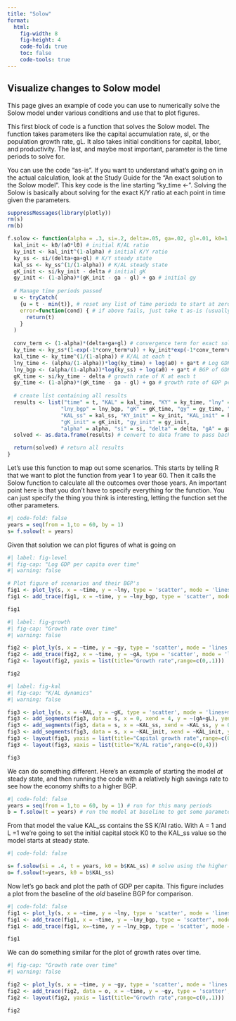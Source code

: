 ```yaml
---
title: "Solow"
format: 
  html:
    fig-width: 8
    fig-height: 4
    code-fold: true
    toc: false
    code-tools: true    
---
```


## Visualize changes to Solow model
This page gives an example of code you can use to numerically solve the Solow model under various conditions and use that to plot figures. 

This first block of code is a function that solves the Solow model. The function takes parameters like the capital accumulation rate, sI, or the population growth rate, gL. It also takes initial conditions for capital, labor, and productivity. The last, and maybe most important, parameter is the time periods to solve for.

You can use the code "as-is". If you want to understand what's going on in the actual calculation, look at the Study Guide for the "An exact solution to the Solow model". This key code is the line starting "ky_time <-". Solving the Solow is basically about solving for the exact K/Y ratio at each point in time given the parameters.

```r
suppressMessages(library(plotly))
rm(s)
rm(b)

f.solow <- function(alpha = .3, si=.2, delta=.05, ga=.02, gl=.01, k0=1, a0=1, l0=1, t=1) {
  kal_init <- k0/(a0*l0) # initial K/AL ratio
  ky_init <- kal_init^(1-alpha) # initial K/Y ratio
  ky_ss <- si/(delta+ga+gl) # K/Y steady state
  kal_ss <- ky_ss^(1/(1-alpha)) # K/AL steady state
  gK_init <- si/ky_init - delta # initial gK
  gy_init <- (1-alpha)*(gK_init - ga - gl) + ga # initial gy
  
  # Manage time periods passed
  u <- tryCatch(
    {u = t - min(t)}, # reset any list of time periods to start at zero, for convergence calcs
    error=function(cond) { # if above fails, just take t as-is (usually a single number)
      return(t)
    }
  )
  
  conv_term <- (1-alpha)*(delta+ga+gl) # convergence term for exact solution
  ky_time <- ky_ss*(1-exp(-1*conv_term*u)) + ky_init*exp(-1*conv_term*u) # K/Y at each u
  kal_time <- ky_time^(1/(1-alpha)) # K/AL at each t
  lny_time <- (alpha/(1-alpha))*log(ky_time) + log(a0) + ga*t # Log GDP pc at each t
  lny_bgp <- (alpha/(1-alpha))*log(ky_ss) + log(a0) + ga*t # BGP of GDP pc at each t
  gK_time <- si/ky_time - delta # growth rate of K at each t
  gy_time <- (1-alpha)*(gK_time - ga - gl) + ga # growth rate of GDP pc at each t 
 
  # create list containing all results
  results <- list("time" = t, "KAL" = kal_time, "KY" = ky_time, "lny" = lny_time, 
                 "lny_bgp" = lny_bgp, "gK" = gK_time, "gy" = gy_time, "KY_ss" = ky_ss,
                 "KAL_ss" = kal_ss, "KY_init" = ky_init, "KAL_init" = kal_init, 
                 "gK_init" = gK_init, "gy_init" = gy_init,
                 "alpha" = alpha, "si" = si, "delta" = delta, "gA" = ga, "gL" = gl)
  solved <- as.data.frame(results) # convert to data frame to pass back

  return(solved) # return all results
}
```

Let's use this function to map out some scenarios. This starts by telling R that we want to plot the function from year 1 to year 60. Then it calls the Solow function to calculate all the outcomes over those years. An important point here is that you don't have to specify everything for the function. You can just specify the thing you think is interesting, letting the function set the other parameters.


```r
#| code-fold: false
years = seq(from = 1,to = 60, by = 1)
s= f.solow(t = years)

```

Given that solution we can plot figures of what is going on

```r
#| label: fig-level
#| fig-cap: "Log GDP per capita over time"
#| warning: false

# Plot figure of scenarios and their BGP's
fig1 <- plot_ly(s, x = ~time, y = ~lny, type = 'scatter', mode = 'lines', name='Log GDP pc')
fig1 <- add_trace(fig1, x = ~time, y = ~lny_bgp, type = 'scatter', mode = 'lines', name='BGP')

fig1
```


```r
#| label: fig-growth
#| fig-cap: "Growth rate over time"
#| warning: false

fig2 <- plot_ly(s, x = ~time, y = ~gy, type = 'scatter', mode = 'lines', name='Growth rate')
fig2 <- add_trace(fig2, x = ~time, y = ~gA, type = 'scatter', mode = 'lines', name='gA')
fig2 <- layout(fig2, yaxis = list(title="Growth rate",range=c(0,.1)))

fig2
```

```r
#| label: fig-kal
#| fig-cap: "K/AL dynamics"
#| warning: false

fig3 <- plot_ly(s, x = ~KAL, y = ~gK, type = 'scatter', mode = 'lines+markers', name='Capital growth rate')
fig3 <- add_segments(fig3, data = s, x = 0, xend = 4, y = ~(gA+gL), yend = ~(gA+gL), name='gA + gL', line = list(dash = "dash"))
fig3 <- add_segments(fig3, data = s, x = ~KAL_ss, xend = ~KAL_ss, y = 0, yend = .15, name = 'K/AL steady state', line = list(dash = "dash"))
fig3 <- add_segments(fig3, data = s, x = ~KAL_init, xend = ~KAL_init, y = 0, yend = .15, name = 'Initial K/AL', line = list(dash = "dash"))
fig3 <- layout(fig3, yaxis = list(title="Capital growth rate",range=c(0,.15)))
fig3 <- layout(fig3, xaxis = list(title="K/AL ratio",range=c(0,4)))

fig3

```

We can do something different. Here's an example of starting the model *at* steady state, and then running the code with a relatively high savings rate to see how the economy shifts to a higher BGP.

```r
#| code-fold: false
years = seq(from = 1,to = 60, by = 1) # run for this many periods
b = f.solow(t = years) # run the model at baseline to get some parameters
```

From that model the value KAL_ss contains the SS K/Al ratio. With A = 1 and L =1 we're going to set the initial capital stock K0 to the KAL_ss value so the model starts at steady state.

```r
#| code-fold: false

s= f.solow(si = .4, t = years, k0 = b$KAL_ss) # solve using the higher capital accum rate
o= f.solow(t=years, k0 = b$KAL_ss)

```

Now let's go back and plot the path of GDP per capita. This figure includes a plot from the baseline of the *old* baseline BGP for comparison.

```r
#| code-fold: false
fig1 <- plot_ly(s, x = ~time, y = ~lny, type = 'scatter', mode = 'lines', name='Log GDP pc')
fig1 <- add_trace(fig1, x = ~time, y = ~lny_bgp, type = 'scatter', mode = 'lines', name='BGP')
fig1 <- add_trace(fig1, x=~time, y = ~lny_bgp, type = 'scatter', mode = 'lines', name='Old BGP' )

fig1
```

We can do something similar for the plot of growth rates over time.

```r
#| fig-cap: "Growth rate over time"
#| warning: false

fig2 <- plot_ly(s, x = ~time, y = ~gy, type = 'scatter', mode = 'lines', name='Growth rate')
fig2 <- add_trace(fig2, data = o, x = ~time, y = ~gy, type = 'scatter', mode = 'lines', name='Baseline')
fig2 <- layout(fig2, yaxis = list(title="Growth rate",range=c(0,.1)))

fig2
```



